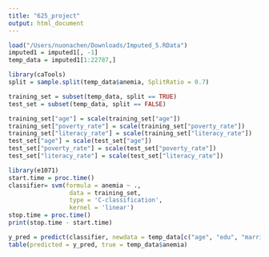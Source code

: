 ```yaml
---
title: "625_project"
output: html_document
---
```

```r
load("/Users/nuonachen/Downloads/Imputed_5.RData")
imputed1 = imputed1[, -1]
temp_data = imputed1[1:22787,]
```


```r
library(caTools)
split = sample.split(temp_data$anemia, SplitRatio = 0.7)

training_set = subset(temp_data, split == TRUE)
test_set = subset(temp_data, split == FALSE)

training_set["age"] = scale(training_set["age"])
training_set["poverty_rate"] = scale(training_set["poverty_rate"])
training_set["literacy_rate"] = scale(training_set["literacy_rate"])
test_set["age"] = scale(test_set["age"])
test_set["poverty_rate"] = scale(test_set["poverty_rate"])
test_set["literacy_rate"] = scale(test_set["literacy_rate"])
```



```r
library(e1071)
start.time = proc.time()
classifier= svm(formula = anemia ~ .,
                 data = training_set,
                 type = 'C-classification',
                 kernel = 'linear')
stop.time = proc.time()
print(stop.time - start.time)
```


```r
y_pred = predict(classifier, newdata = temp_data[c("age", "edu", "marriage", "job", "wealth", "head", "media", "toilet", "water", "term_preg", "housesize", "facility_dist", "contraceptive", "pregn_now", "breastfeeding", "residence", "poverty_rate", "literacy_rate")])
table(predicted = y_pred, true = temp_data$anemia)
```


